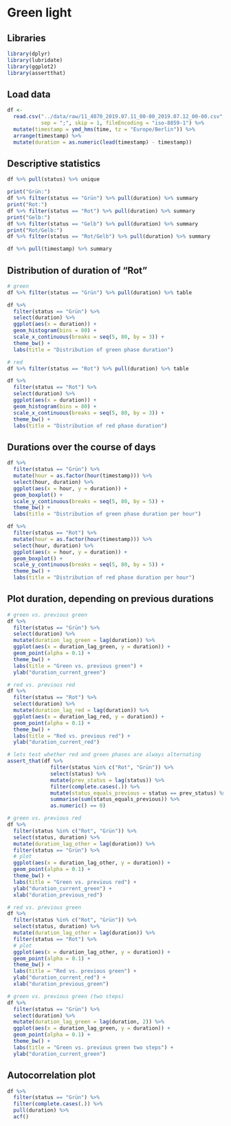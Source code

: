 # Green light

## Libraries
```r

library(dplyr)
library(lubridate)
library(ggplot2)
library(assertthat)

```

## Load data
```r

df <-
  read.csv("../data/raw/11_4070_2019.07.11_00-00_2019.07.12_00-00.csv",
           sep = ";", skip = 1, fileEncoding = "iso-8859-1") %>% 
  mutate(timestamp = ymd_hms(time, tz = "Europe/Berlin")) %>% 
  arrange(timestamp) %>% 
  mutate(duration = as.numeric(lead(timestamp) - timestamp))

```

## Descriptive statistics
```r

df %>% pull(status) %>% unique

print("Grün:")
df %>% filter(status == "Grün") %>% pull(duration) %>% summary
print("Rot:")
df %>% filter(status == "Rot") %>% pull(duration) %>% summary
print("Gelb:")
df %>% filter(status == "Gelb") %>% pull(duration) %>% summary
print("Rot/Gelb:")
df %>% filter(status == "Rot/Gelb") %>% pull(duration) %>% summary

df %>% pull(timestamp) %>% summary

```

## Distribution of duration of "Rot"
```r

# green
df %>% filter(status == "Grün") %>% pull(duration) %>% table

df %>% 
  filter(status == "Grün") %>%
  select(duration) %>% 
  ggplot(aes(x = duration)) +
  geom_histogram(bins = 80) +
  scale_x_continuous(breaks = seq(5, 80, by = 3)) +
  theme_bw() +
  labs(title = "Distribution of green phase duration")

# red
df %>% filter(status == "Rot") %>% pull(duration) %>% table

df %>% 
  filter(status == "Rot") %>%
  select(duration) %>% 
  ggplot(aes(x = duration)) +
  geom_histogram(bins = 80) +
  scale_x_continuous(breaks = seq(5, 80, by = 3)) +
  theme_bw() +
  labs(title = "Distribution of red phase duration")

```


## Durations over the course of days
```r

df %>% 
  filter(status == "Grün") %>%
  mutate(hour = as.factor(hour(timestamp))) %>% 
  select(hour, duration) %>% 
  ggplot(aes(x = hour, y = duration)) + 
  geom_boxplot() +
  scale_y_continuous(breaks = seq(5, 80, by = 5)) +
  theme_bw() +
  labs(title = "Distribution of green phase duration per hour")

df %>% 
  filter(status == "Rot") %>%
  mutate(hour = as.factor(hour(timestamp))) %>% 
  select(hour, duration) %>% 
  ggplot(aes(x = hour, y = duration)) + 
  geom_boxplot() +
  scale_y_continuous(breaks = seq(5, 80, by = 5)) +
  theme_bw() +
  labs(title = "Distribution of red phase duration per hour")

```

## Plot duration, depending on previous durations
```r

# green vs. previous green
df %>% 
  filter(status == "Grün") %>%
  select(duration) %>% 
  mutate(duration_lag_green = lag(duration)) %>% 
  ggplot(aes(x = duration_lag_green, y = duration)) +
  geom_point(alpha = 0.1) +
  theme_bw() +
  labs(title = "Green vs. previous green") +
  ylab("duration_current_green")

# red vs. previous red
df %>% 
  filter(status == "Rot") %>%
  select(duration) %>% 
  mutate(duration_lag_red = lag(duration)) %>% 
  ggplot(aes(x = duration_lag_red, y = duration)) +
  geom_point(alpha = 0.1) +
  theme_bw() +
  labs(title = "Red vs. previous red") +
  ylab("duration_current_red")

# lets test whether red and green phases are always alternating
assert_that(df %>% 
              filter(status %in% c("Rot", "Grün")) %>%
              select(status) %>% 
              mutate(prev_status = lag(status)) %>%
              filter(complete.cases(.)) %>% 
              mutate(status_equals_previous = status == prev_status) %>% 
              summarise(sum(status_equals_previous)) %>% 
              as.numeric() == 0)

# green vs. previous red
df %>% 
  filter(status %in% c("Rot", "Grün")) %>%
  select(status, duration) %>% 
  mutate(duration_lag_other = lag(duration)) %>%
  filter(status == "Grün") %>% 
  # plot
  ggplot(aes(x = duration_lag_other, y = duration)) +
  geom_point(alpha = 0.1) +
  theme_bw() +
  labs(title = "Green vs. previous red") +
  ylab("duration_current_green") +
  xlab("duration_previous_red")

# red vs. previous green
df %>% 
  filter(status %in% c("Rot", "Grün")) %>%
  select(status, duration) %>% 
  mutate(duration_lag_other = lag(duration)) %>%
  filter(status == "Rot") %>% 
  # plot
  ggplot(aes(x = duration_lag_other, y = duration)) +
  geom_point(alpha = 0.1) +
  theme_bw() +
  labs(title = "Red vs. previous green") +
  ylab("duration_current_red") +
  xlab("duration_previous_green")

# green vs. previous green (two steps)
df %>% 
  filter(status == "Grün") %>%
  select(duration) %>% 
  mutate(duration_lag_green = lag(duration, 2)) %>% 
  ggplot(aes(x = duration_lag_green, y = duration)) +
  geom_point(alpha = 0.1) +
  theme_bw() +
  labs(title = "Green vs. previous green two steps") +
  ylab("duration_current_green")

```

## Autocorrelation plot
```r

df %>% 
  filter(status == "Grün") %>%
  filter(complete.cases(.)) %>% 
  pull(duration) %>%
  acf()

```

